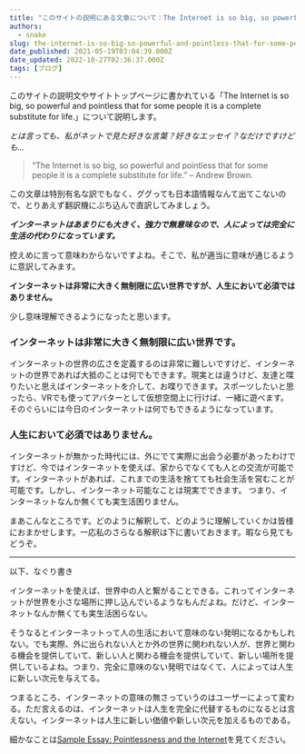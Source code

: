```yaml
---
title: "このサイトの説明にある文章について：The Internet is so big, so powerful and pointless that for some people it is a complete substitute for life."
authors:
  - snake
slug: the-internet-is-so-big-so-powerful-and-pointless-that-for-some-people-it-is-a-complete-substitute-for-life
date_published: 2021-05-19T03:04:39.000Z
date_updated: 2022-10-27T02:36:37.000Z
tags: [ブログ]
---
```


このサイトの説明文やサイトトップページに書かれている「The Internet is so big, so powerful and pointless that for some people it is a complete substitute for life.」について説明します。

*とは言っても、私がネットで見た好きな言葉？好きなエッセイ？なだけですけども...*

> “The Internet is so big, so powerful and pointless that for some people it is a complete substitute for life.” – Andrew Brown.

この文章は特別有名な訳でもなく、ググっても日本語情報なんて出てこないので、とりあえず翻訳機にぶち込んで直訳してみましょう。

***インターネットはあまりにも大きく、強力で無意味なので、人によっては完全に生活の代わりになっています。***

控えめに言って意味わからないですよね。そこで、私が適当に意味が通じるように意訳してみます。

**インターネットは非常に大きく無制限に広い世界ですが、人生において必須ではありません。**

少し意味理解できるようになったと思います。

### インターネットは非常に大きく無制限に広い世界です。

インターネットの世界の広さを定義するのは非常に難しいですけど、インターネットの世界であれば大抵のことは何でもできます。現実とは違うけど、友達と喋りたいと思えばインターネットを介して、お喋りできます。スポーツしたいと思ったら、VRでも使ってアバターとして仮想空間上に行けば、一緒に遊べます。そのぐらいには今日のインターネットは何でもできるようになっています。

### 人生において必須ではありません。

インターネットが無かった時代には、外にでて実際に出会う必要があったわけですけど、今ではインターネットを使えば、家からでなくても人との交流が可能です。インターネットがあれば、これまでの生活を捨てても社会生活を営むことが可能です。しかし、インターネット可能なことは現実でできます。
つまり、インターネットなんか無くても実生活困りません。

まあこんなところです。どのように解釈して、どのように理解していくかは皆様におまかせします。一応私のさらなる解釈は下に書いておきます。暇なら見てもどうぞ。

---

以下、なぐり書き

インターネットを使えば、世界中の人と繋がることできる。これってインターネットが世界を小さな場所に押し込んでいるようなもんだよね。だけど、インターネットなんか無くても実生活困らない。

そうなるとインターネットって人の生活において意味のない発明になるかもしれない。でも実際、外に出られない人とか外の世界に関われない人が、世界と関わる機会を提供していて、新しい人と関わる機会を提供していて、新しい場所を提供しているよね。つまり、完全に意味のない発明ではなくて、人によっては人生に新しい次元を与えてる。

つまるところ、インターネットの意味の無さっていうのはユーザーによって変わる。ただ言えるのは、インターネットは人生を完全に代替するものになるとは言えない。インターネットは人生に新しい価値や新しい次元を加えるものである。

細かなことは[Sample Essay: Pointlessness and the Internet](http://www.gamsatsampleessays.co.uk/sample-essay-pointlessness-and-the-internet/)を見てください。
